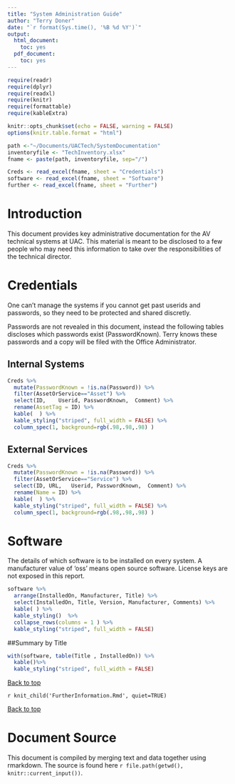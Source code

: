 ```yaml
---
title: "System Administration Guide"
author: "Terry Doner"
date: "`r format(Sys.time(), '%B %d %Y')`"
output:
  html_document:
    toc: yes
  pdf_document:
    toc: yes
---
```


```r
require(readr)
require(dplyr)
require(readxl)
require(knitr)
require(formattable)
require(kableExtra)

knitr::opts_chunk$set(echo = FALSE, warning = FALSE)
options(knitr.table.format = "html") 
```

```r
path <-"~/Documents/UACTech/SystemDocumentation"
inventoryfile <- "TechInventory.xlsx"
fname <- paste(path, inventoryfile, sep="/")

Creds <- read_excel(fname, sheet = "Credentials")
software <- read_excel(fname, sheet = "Software")
further <- read_excel(fname, sheet = "Further")
```

# Introduction

This document provides key administrative documentation for the AV technical systems at UAC. This material is meant to be disclosed to a few people who may need this information to take over the responsibilities of the technical director.  

# Credentials
One can't manage the systems if you cannot get past userids and passwords, so they need to be protected and shared discretly.

Passwords are not revealed in this document, instead the following tables discloses which passwords exist (PasswordKnown). Terry knows these passwords and a copy will be filed with the Office Administrator.

## Internal Systems
```r
Creds %>% 
  mutate(PasswordKnown = !is.na(Password)) %>%
  filter(AssetOrService=="Asset") %>%
  select(ID,	Userid, PasswordKnown, 	Comment) %>%
  rename(AssetTag = ID) %>%
  kable(  ) %>%
  kable_styling("striped", full_width = FALSE) %>%
  column_spec(1, background=rgb(.98,.98,.98) )  
```
## External Services
  
```r
Creds %>% 
  mutate(PasswordKnown = !is.na(Password)) %>%
  filter(AssetOrService=="Service") %>%
  select(ID, URL,	Userid, PasswordKnown, 	Comment) %>%
  rename(Name = ID) %>%
  kable(  ) %>%
  kable_styling("striped", full_width = FALSE) %>%
  column_spec(1, background=rgb(.98,.98,.98) )    
```

# Software
The details of which software is to be installed on every system. A manufacturer value of 'oss' means open source software.
License keys are not exposed in this report.

```r
software %>%
  arrange(InstalledOn, Manufacturer, Title) %>%
  select(InstalledOn, Title, Version, Manufacturer, Comments) %>%
  kable( ) %>%
  kable_styling()  %>%
  collapse_rows(columns = 1 ) %>%
  kable_styling("striped", full_width = FALSE)
```
##Summary by Title
```r
with(software, table(Title , InstalledOn)) %>%
  kable()%>%
  kable_styling("striped", full_width = FALSE)
```

[Back to top](#top)

`r knit_child('FurtherInformation.Rmd', quiet=TRUE)`

[Back to top](#top)

# Document Source
This document is compiled by merging text and data together using rmarkdown. The source is found here `r file.path(getwd(), knitr::current_input())`.
